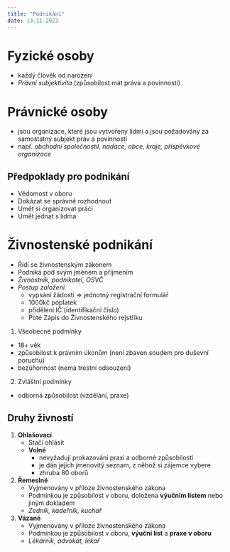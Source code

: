 ```yaml
---
title: "Podnikání"
date: 13.11.2023
---
```

# Fyzické osoby
- každý člověk od narození
- *Právní subjektivita* (způsobilost mát práva a povinnosti)
# Právnické osoby
- jsou organizace, které jsou vytvořeny lidmi a jsou požadovány za samostatný subjekt práv a povinností
- např. *obchodní společnostil, nadace, obce, kraje, příspěvkové organizace*

## Předpoklady pro podnikání
- Vědomost v oboru
- Dokázat se správně rozhodnout
- Umět si organizovat práci
- Umět jednat s lidma

# Živnostenské podnikání
- Řídí se živnostenským zákonem
- Podniká pod svým jménem a příjmením
- *Živnostník, podnikatel, OSVČ*
- *Postup založení*
    - vypsání žádosti => jednotný registrační formulář
    - 1000kč poplatek
    - přidělení IČ (identifikační číslo)
    - Poté Zápis do Živnostenského rejstříku
1. Všeobecné podmínky
- 18+ věk
- způsobilost k právním úkonům (není zbaven soudem pro duševní poruchu)
- bezúhonnost (nemá trestní odsouzení)
2. Zvláštní podmínky
- odborná způsobilost (vzdělání, praxe)

## Druhy živností
1. **Ohlašovací**
    - Stačí ohlásit
    - **Volné**
        - nevyžadují prokazování praxi a odborné způsobilosti
        - je dán jejich jmenovitý seznam, z něhož si zájemce vybere
        - zhruba 80 oborů 
1. **Řemeslné**
    - Vyjmenovány v příloze živnostenského zákona
    - Podmínkou je způsobilost v oboru, doložena **výučním listem** nebo jiným dokladem
    - *Zedník, kadeřník, kuchař*
1. **Vázané**
    - Vyjmenovány v příloze živnostenského zákona
    - Podmínkou je způsobilost v oboru, **výuční list** a **praxe v oboru**
    - *Lékárník, advokát, lékař*
